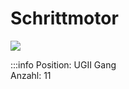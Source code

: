 # Schrittmotor

![](/image/Labore/B1/Laborplatten/MusterET/schrittmotor.webp)


:::info
Position:   UGII Gang\
Anzahl: 11